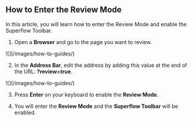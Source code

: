 ## How to Enter the Review Mode

In this article, you will learn how to enter the Review Mode and enable the Superflow Toolbar.

1. Open a **Browser** and go to the page you want to review.

<Frame>
![](/images/how-to-guides/)
</Frame>

2. In the **Address Bar**, edit the address by adding this value at the end of the URL: **?review=true**.

<Frame>
![](/images/how-to-guides/)
</Frame>

3. Press **Enter** on your keyboard to enable the **Review Mode**.

4. You will enter the **Review Mode** and the **Superflow Toolbar** will be enabled.
